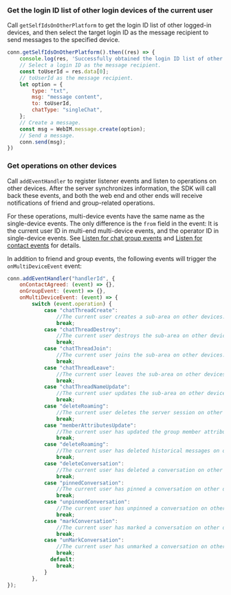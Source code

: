 <PlatformWrapper platform="web">

### Get the login ID list of other login devices of the current user

Call `getSelfIdsOnOtherPlatform` to get the login ID list of other logged-in devices, and then select the target login ID as the message recipient to send messages to the specified device.

```javascript
conn.getSelfIdsOnOtherPlatform().then((res) => {
    console.log(res, 'Successfully obtained the login ID list of other login devices of the current user');
    // Select a login ID as the message recipient.
    const toUserId = res.data[0];
    // toUserId as the message recipient.
    let option = {
        type: "txt",
        msg: "message content",
        to: toUserId,
        chatType: "singleChat",
    };
    // Create a message.
    const msg = WebIM.message.create(option);
    // Send a message.
    conn.send(msg);
})
```

### Get operations on other devices

Call `addEventHandler` to register listener events and listen to operations on other devices. After the server synchronizes information, the SDK will call back these events, and both the web end and other ends will receive notifications of friend and group-related operations.

For these operations, multi-device events have the same name as the single-device events. The only difference is the `from` field in the event: It is the current user ID in multi-end multi-device events, and the operator ID in single-device events. See [Listen for chat group events​](../client-api/chat-group/manage-chat-groups#listen-for-chat-group-events) and [Listen for contact events](../client-api/contacts?platform=web#listen-for-contact-events) for details.

In addition to friend and group events, the following events will trigger the `onMultiDeviceEvent` event:

```javascript
conn.addEventHandler("handlerId", {
    onContactAgreed: (event) => {},
    onGroupEvent: (event) => {},
    onMultiDeviceEvent: (event) => {
        switch (event.operation) {
            case "chatThreadCreate":
                //The current user creates a sub-area on other devices.
                break;
            case "chatThreadDestroy":
                //The current user destroys the sub-area on other devices.
                break;
            case "chatThreadJoin":
                //The current user joins the sub-area on other devices.
                break;
            case "chatThreadLeave":
                //The current user leaves the sub-area on other devices.
                break;
            case "chatThreadNameUpdate":
                //The current user updates the sub-area on other devices.
                break;
            case "deleteRoaming":
                //The current user deletes the server session on other devices.
                break;
            case "memberAttributesUpdate":
                //The current user has updated the group member attributes on other devices.
                break;
            case "deleteRoaming":
                //The current user has deleted historical messages on other devices.
                break;
            case "deleteConversation":
                //The current user has deleted a conversation on other devices.
                break;
            case "pinnedConversation":
                //The current user has pinned a conversation on other devices.
                break;
            case "unpinnedConversation":
                //The current user has unpinned a conversation on other devices.
                break;
            case "markConversation":
                //The current user has marked a conversation on other devices.
                break;
            case "unMarkConversation":
                //The current user has unmarked a conversation on other devices.
                break;
              default:
                break;
            }
        },
});
```

</PlatformWrapper>